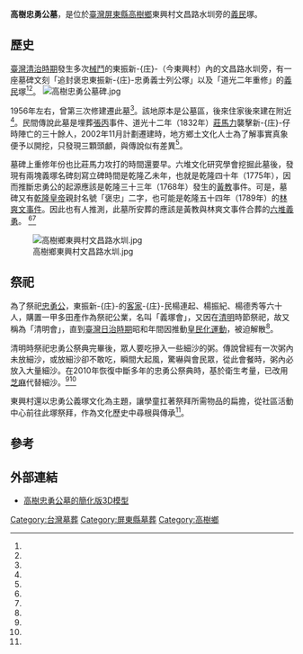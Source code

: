 {{coord|22.825114|120.590646|display=title}}
{{東亞廟宇
| name = 高樹忠勇公墓
| img =File:高樹忠勇公墓.jpg
| img_capt = 
| image_width = 250px
| location = {{ROC-TWN}}[[屏東縣|屏東縣]][[高樹鄉|高樹鄉]]東興村文昌路水圳旁
| god =忠勇公
| type = 
| struct = 
| open_year =
| cere_date =[[清明|清明]]
| cultural_collection=
|}}
'''高樹忠勇公墓'''，是位於[[臺灣|臺灣]][[屏東縣|屏東縣]][[高樹鄉|高樹鄉]]東興村文昌路水圳旁的[[義民|義民]]塚。

==歷史==
[[臺灣清治時期|臺灣清治時期]]發生多次[[械鬥|械鬥]]的東振新-{庄}-（今東興村）內的文昌路水圳旁，有一座墓碑文刻「追封褒忠東振新-{庄}-忠勇義士列公塚」以及「道光二年重修」的[[義民|義民]]塚<ref name="陳文霖2"/><ref name="范家豪"/>。
[[File:高樹忠勇公墓碑.jpg|thumb]]

1956年左右，曾第三次修建遷此墓<ref name="曾中宜"/>。該地原本是公墓區，後來住家後來建在附近<ref name="楊濡嘉"/>。民間傳說此墓是埋葬[[張丙|張丙]]事件、道光十二年（1832年）[[莊馬力|莊馬力]]襲擊新-{庄}-仔時陣亡的三十餘人，2002年11月計劃遷建時，地方鄉土文化人士為了解事實真象便予以開挖，只發現三顆頭顱，與傳說似有差異<ref name="曾中宜"/>。

墓碑上重修年份也比莊馬力攻打的時間還要早。六堆文化研究學會挖掘此墓後，發現有兩塊義塚名碑刻寫立碑時間是乾隆乙未年，也就是乾隆四十年（1775年），因而推斷忠勇公的起源應該是乾隆三十三年（1768年）發生的[[黃教|黃教]]事件。可是，墓碑又有[[乾隆皇帝|乾隆皇帝]]親封名號「褒忠」二字，也可能是乾隆五十四年（1789年）的[[林爽文事件|林爽文事件]]。因此也有人推測，此墓所安葬的應該是黃教與林爽文事件合葬的[[六堆|六堆]][[義軍_(臺灣客家人)|義勇]]。 <ref name="陳文霖2"/><ref name="范家豪"/>

[[File:高樹鄉東興村文昌路水圳.jpg|thumb]]

==祭祀==

為了祭祀[[忠勇公|忠勇公]]，東振新-{庄}-的[[臺灣客家人|客家]]-{庄}-民楊連起、楊振紀、楊德秀等六十人，購置一甲多田產作為祭祀公業，名叫「義塚會」，又因在[[清明|清明]]時節祭祀，故又稱為「清明會」，直到[[臺灣日治時期|臺灣日治時期]]昭和年間因推動[[皇民化運動|皇民化運動]]，被迫解散<ref name="陳文霖"/>。

清明時祭祀忠勇公祭典完畢後，眾人要吃摻入一些細沙的粥。傳說曾經有一次粥內未放細沙，或放細沙卻不敢吃，瞬間大起風，驚嚇與會民眾，從此會餐時，粥內必放入大量細沙。在2010年恢復中斷多年的忠勇公祭典時，基於衛生考量，已改用[[芝麻|芝麻]]代替細沙。<ref name="侯千絹"/><ref name="陳文霖"/>

東興村還以忠勇公義塚文化為主題，讓學童扛著祭拜所需物品的扁擔，從社區活動中心前往此塚祭拜，作為文化歷史中尋根與傳承<ref name="羅欣貞"/>。

== 參考 ==
{{reflist|1|refs=

<ref name="楊濡嘉">{{Cite news|url=|title=咸豐年間土地公廟野草叢生 道光忠勇公墓遇雨泡水 高樹兩處古蹟文物 沒人整理|author=楊濡嘉|language=zh-tw|publisher=《聯合報》|date=2001-08-30|accessdate=}}</ref>

<ref name="曾中宜">{{Cite news|url=http://www.chi-san-chi.com.tw/2culture/db/jun_e/low_hand_man_hero/index.html|title=羅漢門英豪|author=曾中宜|language=zh-tw|publisher=旗山奇|date=|accessdate=2016-07-25|archive-url=https://web.archive.org/web/20100830151027/http://www.chi-san-chi.com.tw/2culture/db/jun_e/low_hand_man_hero/index.html|archive-date=2010-08-30|dead-url=yes}}</ref>

<ref name="羅欣貞">{{Cite news|url=http://news.ltn.com.tw/news/local/paper/829575|title=〈南部〉愛鄉小志工 樂當社區導覽員|author=羅欣貞|language=zh-tw|publisher=《自由時報》|date=2014-11-12|accessdate=2016-07-25}}</ref>


<ref name="陳文霖2">{{Cite news|url=http://web.pts.org.tw/hakka/news/detail.php?id=53984|title=史料少 高樹忠勇公墓年代難考究|author=陳文霖|language=zh-tw|publisher=客家電視台|date=2010-04-07|accessdate=2016-07-25}}</ref>


<ref name="范家豪">{{Cite news|url=http://www.twtimes.com.tw/index.php?page=news&nid=406076|title=高樹忠勇公墓　展現六堆忠義精神|author=范家豪|language=zh-tw|publisher=《臺灣時報》|date=2014-04-21|accessdate=2016-07-25}}{{Dead link|date=2020年1月 |bot=InternetArchiveBot |fix-attempted=yes }}</ref>


<ref name="陳文霖">{{Cite news|url=http://web.pts.org.tw/hakka/news/detail.php?id=53983|title=中斷70年 忠勇公祭典恢復舉行|author=陳文霖|language=zh-tw|publisher=客家電視台|date=2010-04-07|accessdate=2016-07-25}}</ref>


<ref name="侯千絹">{{Cite news|url=http://news.ltn.com.tw/news/local/paper/385418|title=〈南部〉祭祀忠勇公墓 高樹人吃「細沙粥」|author=侯千絹|language=zh-tw|publisher=《自由時報》|date=2010-04-06|accessdate=2016-07-25}}</ref>

}}
{{commonscat|Tomb of Gaoshu Zhongyong Gong}}
== 外部連結 ==
* [https://my.sketchup.com/viewer/3dw?WarehouseModelId=0c796488-3651-4226-8d3c-42c9d95fa0c9 高樹忠勇公墓的簡化版3D模型] {{Wayback|url=https://my.sketchup.com/viewer/3dw?WarehouseModelId=0c796488-3651-4226-8d3c-42c9d95fa0c9 |date=20160913180427 }}

[[Category:台灣墓葬|Category:台灣墓葬]]
[[Category:屏東縣墓葬|Category:屏東縣墓葬]]
[[Category:高樹鄉|Category:高樹鄉]]